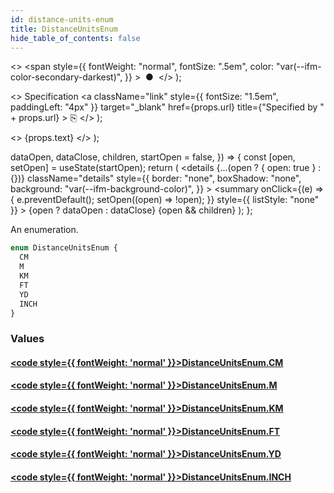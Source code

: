 ```yaml
---
id: distance-units-enum
title: DistanceUnitsEnum
hide_table_of_contents: false
---
```


  <>
    <span
      style={{
        fontWeight: "normal",
        fontSize: ".5em",
        color: "var(--ifm-color-secondary-darkest)",
      }}
    >
      &nbsp;●&nbsp;
    </span>
  </>
);

  <>
    Specification
    <a
      className="link"
      style={{ fontSize: "1.5em", paddingLeft: "4px" }}
      target="\_blank"
      href={props.url}
      title={"Specified by " + props.url}
    >
      ⎘
    </a>
  </>
);

  <>
    <span className={props.class}>{props.text}</span>
  </>
);


  dataOpen,
  dataClose,
  children,
  startOpen = false,
}) => {
  const [open, setOpen] = useState(startOpen);
  return (
    <details
      {...(open ? { open: true } : {})}
      className="details"
      style={{
        border: "none",
        boxShadow: "none",
        background: "var(--ifm-background-color)",
      }}
    >
      <summary
        onClick={(e) => {
          e.preventDefault();
          setOpen((open) => !open);
        }}
        style={{ listStyle: "none" }}
      >
        {open ? dataOpen : dataClose}
      </summary>
      {open && children}
    </details>
  );
};

An enumeration.

```graphql
enum DistanceUnitsEnum {
  CM
  M
  KM
  FT
  YD
  INCH
}
```

### Values

#### [<code style={{ fontWeight: 'normal' }}>DistanceUnitsEnum.<b>CM</b></code>](#)

>

#### [<code style={{ fontWeight: 'normal' }}>DistanceUnitsEnum.<b>M</b></code>](#)

>

#### [<code style={{ fontWeight: 'normal' }}>DistanceUnitsEnum.<b>KM</b></code>](#)

>

#### [<code style={{ fontWeight: 'normal' }}>DistanceUnitsEnum.<b>FT</b></code>](#)

>

#### [<code style={{ fontWeight: 'normal' }}>DistanceUnitsEnum.<b>YD</b></code>](#)

>

#### [<code style={{ fontWeight: 'normal' }}>DistanceUnitsEnum.<b>INCH</b></code>](#)

>
